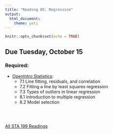 ```yaml
---
title: "Reading 05: Regression"
output: 
  html_document: 
    theme: yeti
---
```


```r
knitr::opts_chunk$set(echo = TRUE)
```

## Due Tuesday, October 15

### Required:

- [OpenIntro Statistics](https://drive.google.com/file/d/0B-DHaDEbiOGkc1RycUtIcUtIelE/view):
    + 7.1 Line fitting, residuals, and correlation
    + 7.2 Fitting a line by least squares regression
    + 7.3 Types of outliers in linear regression
    + 8.1 Introduction to multiple regression
    + 8.2 Model selection
    
<br>
<br>

[All STA 199 Readings](./readings.html)